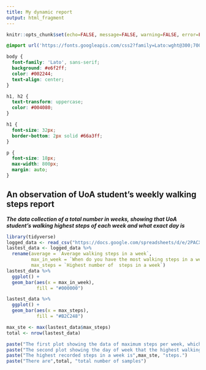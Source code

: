 ```yaml
---
title: My dynamic report
output: html_fragment
---
```


```r
knitr::opts_chunk$set(echo=FALSE, message=FALSE, warning=FALSE, error=FALSE)

```

```css
@import url('https://fonts.googleapis.com/css2?family=Lato:wght@300;700&display=swap');

body {
  font-family: 'Lato', sans-serif;
  background: #e6f2ff;
  color: #002244;
  text-align: center;
}

h1, h2 {
  text-transform: uppercase;
  color: #004080;
}

h1 {
  font-size: 32px;
  border-bottom: 2px solid #66a3ff;
}

p {
  font-size: 18px;
  max-width: 800px;
  margin: auto;
}


```

## An observation of UoA student's weekly walking steps report

***The data collection of a total number in weeks, showing that UoA student's walking highest steps of each week and what exact day is***


```r
library(tidyverse)
logged_data <- read_csv("https://docs.google.com/spreadsheets/d/e/2PACX-1vSK8rLObAmnEoTyLE56fxVe0dZIgSI72WsHnDIKEY5uhv4FmmJKQ6s2VGrJaIFouK3ivYCX9ktfd43r/pub?gid=1067913358&single=true&output=csv")
lastest_data <- logged_data %>%
  rename(average = `Average walking steps in a week`, 
         max_in_week = `When do you have the most walking steps in a week?`,
         max_steps = `Highest number of  steps in a week`)
lastest_data %>%
  ggplot() +
  geom_bar(aes(x = max_in_week),
           fill = "#000000")

lastest_data %>%
  ggplot() +
  geom_bar(aes(x = max_steps),
           fill = "#B2C248")

max_ste <- max(lastest_data$max_steps)
total <- nrow(lastest_data)

paste("The first plot showing the data of maximum steps per week, which can see that most of the highest steps are on Tuesday.")
paste("The second plot showing the day of week that the highest walking steps is and count it")
paste("The highest recorded steps in a week is",max_ste, "steps.")
paste("There are",total, "total number of samples")
```


